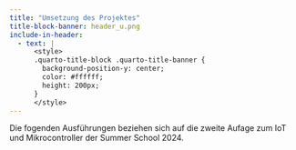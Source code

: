```yaml
---
title: "Umsetzung des Projektes"
title-block-banner: header_u.png
include-in-header:
  - text: |
      <style>
      .quarto-title-block .quarto-title-banner {
        background-position-y: center;
        color: #ffffff;
        height: 200px;
      }
      </style>
---
```


Die fogenden Ausführungen beziehen sich auf die zweite Aufage zum IoT und Mikrocontroller der Summer School 2024.
